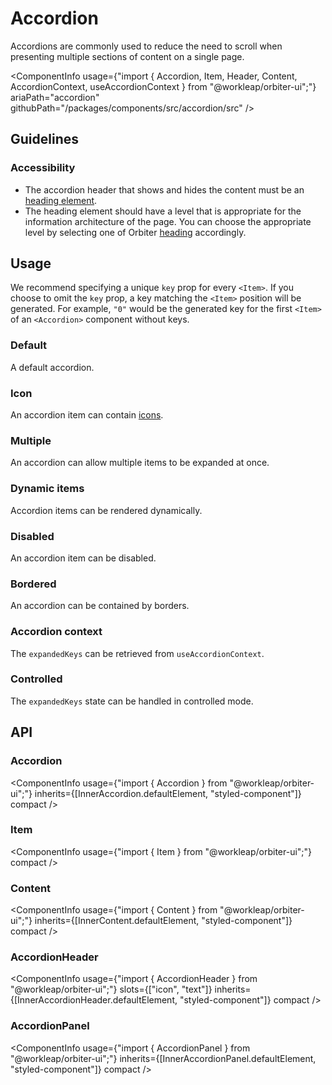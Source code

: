 
<Meta of={AccordionStories} />

# Accordion

<Tagline>Accordions are commonly used to reduce the need to scroll when presenting multiple sections of content on a single page.</Tagline>

<ComponentInfo
    usage={"import { Accordion, Item, Header, Content, AccordionContext, useAccordionContext } from \"@workleap/orbiter-ui\";"}
    ariaPath="accordion"
    githubPath="/packages/components/src/accordion/src"
/>

## Guidelines

### Accessibility

- The accordion header that shows and hides the content must be an [heading element](https://developer.mozilla.org/en-US/docs/Web/HTML/Element/Heading_Elements).
- The heading element should have a level that is appropriate for the information architecture of the page. You can choose the appropriate level by selecting one of Orbiter [heading](?path=/docs/heading--default-story) accordingly.

## Usage

We recommend specifying a unique `key` prop for every `<Item>`. If you choose to omit the `key` prop, a key matching the `<Item>` position will be generated. For example, `"0"` would be the generated key for the first `<Item>` of an `<Accordion>` component without keys.

### Default

A default accordion.

<Canvas of={AccordionStories.Default} />

### Icon

An accordion item can contain [icons](?path=/docs/icon-gallery--page).

<Canvas of={AccordionStories.Icon} />

### Multiple

An accordion can allow multiple items to be expanded at once.

<Canvas of={AccordionStories.Multiple} />

### Dynamic items

Accordion items can be rendered dynamically.

<Canvas of={AccordionStories.DynamicItems} />

### Disabled

An accordion item can be disabled.

<Canvas of={AccordionStories.DisabledItems} />

### Bordered

An accordion can be contained by borders.

<Canvas of={AccordionStories.Bordered} />

### Accordion context

The `expandedKeys` can be retrieved from `useAccordionContext`.

<Canvas of={AccordionStories.AccordionContextStory} />

### Controlled

The `expandedKeys` state can be handled in controlled mode.

<Canvas of={AccordionStories.ControlledAccordion} />

## API

### Accordion

<ComponentInfo
    usage={"import { Accordion } from \"@workleap/orbiter-ui\";"}
    inherits={[InnerAccordion.defaultElement, "styled-component"]}
    compact
/>

<ArgTypes of={InnerAccordion} sort="alpha"/>

### Item

<ComponentInfo
    usage={"import { Item } from \"@workleap/orbiter-ui\";"}
    compact
/>

<ArgTypes of={Item} sort="alpha" />

### Content

<ComponentInfo
    usage={"import { Content } from \"@workleap/orbiter-ui\";"}
    inherits={[InnerContent.defaultElement, "styled-component"]}
    compact
/>

<ArgTypes of={InnerContent} sort="alpha" />

### AccordionHeader

<ComponentInfo
    usage={"import { AccordionHeader } from \"@workleap/orbiter-ui\";"}
    slots={["icon", "text"]}
    inherits={[InnerAccordionHeader.defaultElement, "styled-component"]}
    compact
/>

<ArgTypes of={InnerAccordionHeader} sort="alpha" />

### AccordionPanel

<ComponentInfo
    usage={"import { AccordionPanel } from \"@workleap/orbiter-ui\";"}
    inherits={[InnerAccordionPanel.defaultElement, "styled-component"]}
    compact
/>

<ArgTypes of={InnerAccordionPanel} sort="alpha" />
